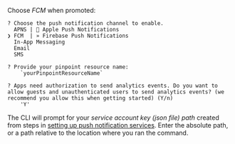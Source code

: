 Choose _FCM_ when promoted:

```console
? Choose the push notification channel to enable.
  APNS |  Apple Push Notifications
❯ FCM  | » Firebase Push Notifications
  In-App Messaging
  Email
  SMS

? Provide your pinpoint resource name:
    `yourPinpointResourceName`

? Apps need authorization to send analytics events. Do you want to allow guests and unauthenticated users to send analytics events? (we recommend you allow this when getting started) (Y/n)
    'Y'

```

The CLI will prompt for your _service account key (json file) path_ created from steps in [setting up push notification services](/gen1/[platform]/build-a-backend/push-notifications/set-up-push-service/). Enter the absolute path, or a path relative to the location where you ran the command.
